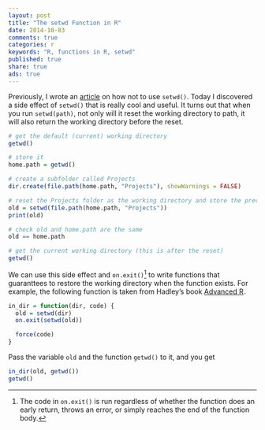 ```yaml
---
layout: post
title: "The setwd Function in R"
date: 2014-10-03
comments: true
categories: r
keywords: "R, functions in R, setwd"
published: true
share: true
ads: true
---
```


Previously, I wrote an [article](http://masterr.org/r/how-to-work-with-files-in-r-and-improve-reproducibility/) on how not to use `setwd()`. Today I discovered a side effect of `setwd()` that is really cool and useful. It turns out that when you run `setwd(path)`, not only will it reset the working directory to path, it will also return the working directory before the reset.
```r
# get the default (current) working directory
getwd()

# store it
home.path = getwd()

# create a subfolder called Projects
dir.create(file.path(home.path, "Projects"), showWarnings = FALSE)

# reset the Projects folder as the working directory and store the previous working directory in a variable called old  
old = setwd(file.path(home.path, "Projects"))
print(old)

# check old and home.path are the same
old == home.path

# get the current working directory (this is after the reset)
getwd()
```

We can use this side effect and `on.exit()`[^1] to write functions that guaranttees to restore the working directory when the function exists. For example, the following function is taken from Hadley's book
<a href="http://www.amazon.com/gp/product/B00NFODLIQ/ref=as_li_tl?ie=UTF8&camp=1789&creative=9325&creativeASIN=B00NFODLIQ&linkCode=as2&tag=cabaceo-20&linkId=ADGTP76QZMPYXEVL">Advanced R</a><img src="http://ir-na.amazon-adsystem.com/e/ir?t=cabaceo-20&l=as2&o=1&a=B00NFODLIQ" width="1" height="1" border="0" alt="" style="border:none !important; margin:0px !important;" />.
```r
in_dir = function(dir, code) {
  old = setwd(dir)
  on.exit(setwd(old))

  force(code)
}
```

Pass the variable `old` and the function `getwd()` to it, and you get
```r
in_dir(old, getwd())
getwd()
```

[^1]: The code in `on.exit()` is run regardless of whether the function does an early return, throws an error, or simply reaches the end of the function body.